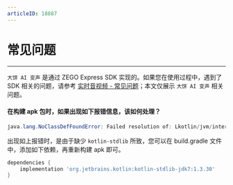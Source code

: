```yaml
---
articleID: 18887
---
```

# 常见问题

- - -

<Note title="说明">`大饼 AI 变声` 是通过 ZEGO Express SDK 实现的。如果您在使用过程中，遇到了 SDK 相关的问题，请参考 <a href="https://doc-zh.zego.im/faq?product=ExpressVideo" class="md-grid-item" target="_blank">实时音视频 - 常见问题</a>；本文仅展示 `大饼 AI 变声` 相关问题。</Note>



#### 在构建 apk 包时，如果出现如下报错信息，该如何处理？

```java
java.lang.NoClassDefFoundError: Failed resolution of: Lkotlin/jvm/internal/Intrinsics;
```

出现如上报错时，是由于缺少 `kotlin-stdlib` 所致，您可以在 build.gradle 文件中，添加如下依赖，再重新构建 apk 即可。

```groovy
dependencies {
    implementation 'org.jetbrains.kotlin:kotlin-stdlib-jdk7:1.3.30'
}
```
